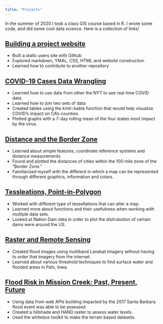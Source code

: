 ```yaml
---
title: "Projects"
---
```



In the summer of 2020 I took a class GIS course based in R. I wrote some code, and did some cool data science. Here is a collection of links! 


## [Building a project website](https://github.com/shurtadogonzalez/geog176A-lab01)

- Built a static users site with Github 
- Explored markdown, YMAL, CSS, HTML and website construction
- Learned how to contribute to another repository

## [COVID-19 Cases Data Wrangling](https://shurtadogonzalez.github.io/geog-176A-labs/lab-02.html)

- Learned how to use data from other the NYT to see real time COVID data.
- Learned how to join two sets of data
- Created tables using the knitr::kable function that would help visualize COVID's impact on CA's counties.
- Plotted graphs with a 7-day rolling mean of the four states most impact by the virus. 

## [Distance and the Border Zone](https://shurtadogonzalez.github.io/geog-176A-labs/lab-03.html)

- Learned about simple features, coordinate reference systems and distance measurements 
- Found and plotted the distances of cities within the 100 mile zone of the "Border Zone."
- Familiarized myself with the different in which a map can be represented through different graphics, information and colors.

## [Tessleations, Point-in-Polygon](https://shurtadogonzalez.github.io/geog-176A-labs/lab-04.html)

- Worked with different type of tessellations that can alter a map.
- Learned more about functions and their usefulness when working with multiple data sets.
- Looked at Nation Dam data in order to plot the distrubution of certain dams were around the US.

## [Raster and Remote Sensing](https://shurtadogonzalez.github.io/geog-176A-labs/lab-05.html)

- Created flood images using multiband Landsat Imagery without having to order that imagery from the internet.
- Learned about various threshold techniques to find surface water and flooded areas in Palo, Iowa.

## [Flood Risk in Mission Creek: Past, Present, Future](https://shurtadogonzalez.github.io/geog-176A-labs/lab-06.html)

- Using data from web APIs building impacted by the 2017 Santa Barbara flood event was able to be assessed.
- Created a hillshade and HAND raster to assess water levels.
- Used the whitebox toolkit to make the terrain based datasets.
